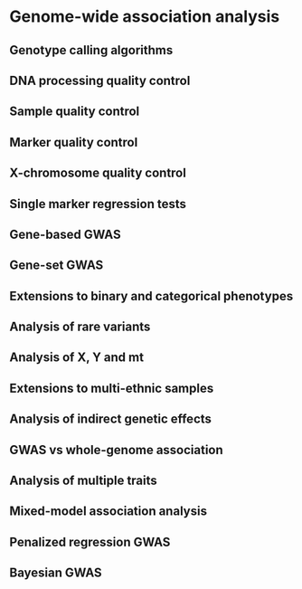 # Genome-wide association analysis

## Genotype calling algorithms

## DNA processing quality control

## Sample quality control

## Marker quality control

## X-chromosome quality control

## Single marker regression tests

## Gene-based GWAS

## Gene-set GWAS

## Extensions to binary and categorical phenotypes

## Analysis of rare variants

## Analysis of X, Y and mt

## Extensions to multi-ethnic samples

## Analysis of indirect genetic effects

## GWAS vs whole-genome association

## Analysis of multiple traits

## Mixed-model association analysis

## Penalized regression GWAS

## Bayesian GWAS
